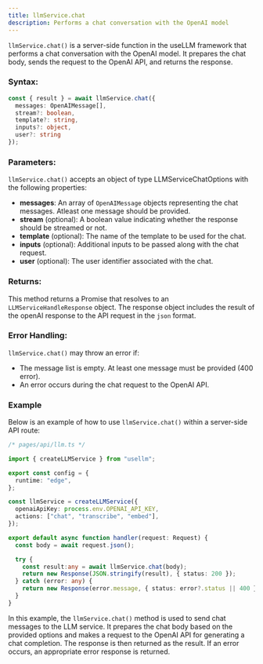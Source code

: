 ```yaml
---
title: llmService.chat
description: Performs a chat conversation with the OpenAI model
---
```


`llmService.chat()` is a server-side function in the useLLM framework that performs a chat conversation with the OpenAI model. It prepares the chat body, sends the request to the OpenAI API, and returns the response.

### Syntax:

```typescript
const { result } = await llmService.chat({
  messages: OpenAIMessage[],
  stream?: boolean,
  template?: string,
  inputs?: object,
  user?: string
});
```

### Parameters:

`llmService.chat()` accepts an object of type LLMServiceChatOptions with the following properties:

- **messages**: An array of `OpenAIMessage` objects representing the chat messages. Atleast one message should be provided.
- **stream** (optional): A boolean value indicating whether the response should be streamed or not.
- **template** (optional): The name of the template to be used for the chat.
- **inputs** (optional): Additional inputs to be passed along with the chat request.
- **user** (optional): The user identifier associated with the chat.

### Returns:

This method returns a Promise that resolves to an `LLMServiceHandleResponse` object. The response object includes the result of the openAI response to the API request in the `json` format.

### Error Handling:

`llmService.chat()` may throw an error if:

- The message list is empty. At least one message must be provided (400 error).
- An error occurs during the chat request to the OpenAI API.

### Example

Below is an example of how to use `llmService.chat()` within a server-side API route:

```typescript
/* pages/api/llm.ts */

import { createLLMService } from "usellm";

export const config = {
  runtime: "edge",
};

const llmService = createLLMService({
  openaiApiKey: process.env.OPENAI_API_KEY,
  actions: ["chat", "transcribe", "embed"],
});

export default async function handler(request: Request) {
  const body = await request.json();

  try {
    const result:any = await llmService.chat(body);
    return new Response(JSON.stringify(result), { status: 200 });
  } catch (error: any) {
    return new Response(error.message, { status: error?.status || 400 });
  }
}
```

In this example, the `llmService.chat()` method is used to send chat messages to the LLM service. It prepares the chat body based on the provided options and makes a request to the OpenAI API for generating a chat completion. The response is then returned as the result. If an error occurs, an appropriate error response is returned.